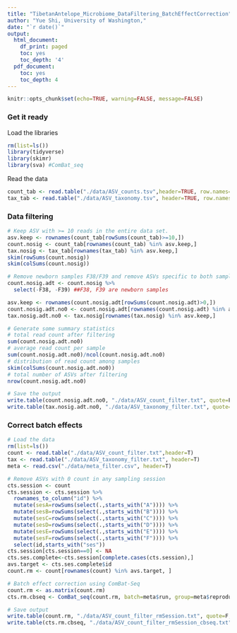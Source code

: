```yaml
---
title: "TibetanAntelope_Microbiome_DataFiltering_BatchEffectCorrection"
author: "Yue Shi, University of Washington,"
date: "`r date()`"
output:
  html_document:
    df_print: paged
    toc: yes
    toc_depth: '4'
  pdf_document:
    toc: yes
    toc_depth: 4
---
```


```r
knitr::opts_chunk$set(echo=TRUE, warning=FALSE, message=FALSE)
```

### Get it ready 

Load the libraries
```r
rm(list=ls())
library(tidyverse)
library(skimr) 
library(sva) #ComBat_seq
```

Read the data
```r
count_tab <- read.table("./data/ASV_counts.tsv",header=TRUE, row.names=1, check.names=F, sep="\t") 
tax_tab <- read.table("./data/ASV_taxonomy.tsv", header=TRUE, row.names=1, check.names=F, sep="\t")
```

### Data filtering

```r
# Keep ASV with >= 10 reads in the entire data set. 
asv.keep <- rownames(count_tab[rowSums(count_tab)>=10,])
count.nosig <- count_tab[rownames(count_tab) %in% asv.keep,]
tax.nosig <- tax_tab[rownames(tax_tab) %in% asv.keep,]
skim(rowSums(count.nosig))
skim(colSums(count.nosig))

# Remove newborn samples F38/F39 and remove ASVs specific to both samples
count.nosig.adt <- count.nosig %>% 
  select(-F38, -F39) ##F38, F39 are newborn samples

asv.keep <- rownames(count.nosig.adt[rowSums(count.nosig.adt)>0,])
count.nosig.adt.no0 <- count.nosig.adt[rownames(count.nosig.adt) %in% asv.keep,]
tax.nosig.adt.no0 <- tax.nosig[rownames(tax.nosig) %in% asv.keep,]

# Generate some summary statistics
# total read count after filtering
sum(count.nosig.adt.no0)
# average read count per sample
sum(count.nosig.adt.no0)/ncol(count.nosig.adt.no0)
# distribution of read count among samples
skim(colSums(count.nosig.adt.no0))
# total number of ASVs after filtering
nrow(count.nosig.adt.no0)

# Save the output
write.table(count.nosig.adt.no0, "./data/ASV_count_filter.txt", quote=F, row.names=T)
write.table(tax.nosig.adt.no0, "./data/ASV_taxonomy_filter.txt", quote=F, row.names = T)
```

### Correct batch effects

```r
# Load the data
rm(list=ls())
count <- read.table("./data/ASV_count_filter.txt",header=T)
tax <- read.table("./data/ASV_taxonomy_filter.txt", header=T)
meta <- read.csv("./data/meta_filter.csv", header=T)

# Remove ASVs with 0 count in any sampling session
cts.session <- count
cts.session <- cts.session %>% 
  rownames_to_column("id") %>% 
  mutate(sesA=rowSums(select(.,starts_with("A")))) %>% 
  mutate(sesB=rowSums(select(.,starts_with("B")))) %>% 
  mutate(sesC=rowSums(select(.,starts_with("C")))) %>% 
  mutate(sesD=rowSums(select(.,starts_with("D")))) %>% 
  mutate(sesE=rowSums(select(.,starts_with("E")))) %>% 
  mutate(sesF=rowSums(select(.,starts_with("F")))) %>% 
  select(id,starts_with("ses")) 
cts.session[cts.session==0] <- NA
cts.ses.complete<-cts.session[complete.cases(cts.session),]
avs.target <- cts.ses.complete$id
count.rm <- count[rownames(count) %in% avs.target, ]

# Batch effect correction using ComBat-Seq
count.rm <- as.matrix(count.rm)
cts.rm.cbseq <- ComBat_seq(count.rm, batch=meta$run, group=meta$reproduction, full_mod = TRUE, shrink = FALSE)

# Save output
write.table(count.rm, "./data/ASV_count_filter_rmSession.txt", quote=F, row.names = T)
write.table(cts.rm.cbseq, "./data/ASV_count_filter_rmSession_cbseq.txt", quote=F, row.names = T)
```

